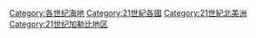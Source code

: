 [[Category:各世纪海地|Category:各世纪海地]]
[[Category:21世紀各國|Category:21世紀各國]]
[[Category:21世紀北美洲|Category:21世紀北美洲]]
[[Category:21世纪加勒比地区|Category:21世纪加勒比地区]]